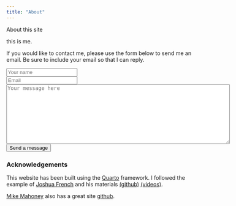 ```yaml
---
title: "About"
---
```


About this site

this is me.

If you would like to contact me, please use the form below to send me
an email.  Be sure to include your email so that I can reply.

```{=html}

<form action="https://public.herotofu.com/v1/e61beae0-8c47-11ee-9a51-8b71ed28739b" method="post" accept-charset="UTF-8">


    <input

      type="text"

      placeholder="Your name"

      name="name"

      required

    />

<div>
    <input

      type="email"

      placeholder="Email"

      name="email"

      required

    />
</div>

<div>
    <textarea
	  rows=10 cols=70
      placeholder="Your message here"

      name="message"

      required

    ></textarea>
</div>




    <button

      type="submit"

    >Send a message</button>


</form>

```

### Acknowledgements

This website has been built using the [Quarto](https://quarto.org)
framework.  I followed the example of [Joshua
French](https://jfrench.github.io) and his materials
[(github)](https://github.com/jfrench/jfrench.github.io)
[(videos)](https://www.youtube.com/watch?v=e9qCS8ODs4o&list=PLkrJrLs7xfbXcEKhTCKRSr2VXH4yiBeXo).

[Mike Mahoney](https://www.mm218.dev) also has a great site [github](https://github.com/mikemahoney218/mm218.dev/blob/main/_quarto.yml).
